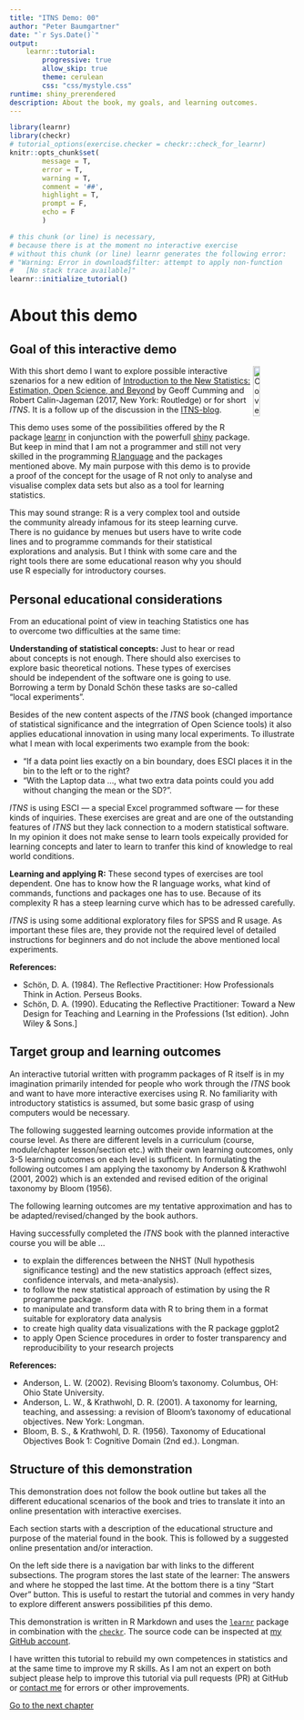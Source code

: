 ```yaml
---
title: "ITNS Demo: 00"
author: "Peter Baumgartner"
date: "`r Sys.Date()`"
output: 
    learnr::tutorial:
        progressive: true
        allow_skip: true
        theme: cerulean
        css: "css/mystyle.css"
runtime: shiny_prerendered
description: About the book, my goals, and learning outcomes.
---
```



```r
library(learnr)
library(checkr)
# tutorial_options(exercise.checker = checkr::check_for_learnr)
knitr::opts_chunk$set(
        message = T,
        error = T,
        warning = T,
        comment = '##',
        highlight = T,
        prompt = F,
        echo = F
        )

```

```r
# this chunk (or line) is necessary,
# because there is at the moment no interactive exercise
# without this chunk (or line) learnr generates the following error:
# "Warning: Error in download$filter: attempt to apply non-function
#   [No stack trace available]"
learnr::initialize_tutorial()
```

# About this demo

## Goal of this interactive demo

<img style="float: right; width: 15%"
    src="../images/itns-cover.png" alt="Cover of ITNS Book">
    
With this short demo I want to explore possible interactive szenarios for a new edition of [Introduction to the New Statistics: Estimation, Open Science, and Beyond](https://www.routledgetextbooks.com/textbooks/9781138825529/default.php) by Geoff Cumming and Robert Calin-Jageman (2017, New York: Routledge) or for short _ITNS_. It is a follow up of the discussion in the  [ITNS-blog](https://thenewstatistics.com/itns/2018/10/09/itns-the-second-edition/#comment-99).

This demo uses some of the possibilities offered by the R package [learnr](https://rstudio.github.io/learnr/) in conjunction with the powerfull [shiny](https://shiny.rstudio.com/) package. But keep in mind that I am not a programmer and still not very skilled in the programming [R language](https://www.r-project.org/) and the packages mentioned above. My main purpose with this demo is to provide a proof of the concept for the usage of R not only to analyse and visualise complex data sets but also as a tool for learning statistics.

This may sound strange: R is a very complex tool and outside the community already infamous for its steep learning curve. There is no guidance by menues but users have to write code lines and to programme commands for their statistical explorations and analysis. But I think with some care and the right tools there are some educational reason why you should use R especially for introductory courses.

## Personal educational considerations

From an educational point of view in teaching Statistics one has to overcome two difficulties at the same time:

**Understanding of statistical concepts:** Just to hear or read about concepts is not enough. There should also exercises to explore basic theoretical notions. These types of exercises should be independent of the software one is going to use. Borrowing a term by Donald Schön these tasks are so-called "local experiments". 

Besides of the new content aspects of the _ITNS_ book (changed importance of statistical significance and the integrration of Open Science tools) it also applies educational innovation in using many local experiments. To illustrate what I mean with local experiments two example from the book:

* "If a data point lies exactly on a bin boundary, does ESCI places it in the bin to the left or to the right?
* "With the Laptop data …, what two extra data points could you add without changing the mean or the SD?".

_ITNS_ is using ESCI --- a special Excel programmed software --- for these kinds of inquiries. These exercises are great and are one of the outstanding features of _ITNS_ but they lack connection to a modern statistical software. In my opinion it does not make sense to learn tools expeically provided for learning concepts and later to learn to tranfer this kind of knowledge to real world conditions.

**Learning and applying R:** These second types of exercises are tool dependent. One has to know how the R language works, what kind of commands, functions and packages one has to use. Because of its complexity R has a steep learning curve which has to be adressed carefully. 

_ITNS_ is using some additional exploratory files for SPSS and R usage. As important these files are, they provide not the required level of detailed instructions for beginners and do not include the above mentioned local experiments.

**References:**

+ Schön, D. A. (1984). The Reflective Practitioner: How Professionals Think in Action. Perseus Books.
+ Schön, D. A. (1990). Educating the Reflective Practitioner: Toward a New Design for Teaching and Learning in the Professions (1st edition). John Wiley & Sons.]

## Target group and learning outcomes

An interactive tutorial written with programm packages of R itself is in my imagination primarily intended for people who work through the _ITNS_ book and want to have more interactive exercises using R. No familiarity with introductory statistics is assumed, but some basic grasp of using computers would be necessary.

The following suggested learning outcomes provide information at the course level. As there are different levels in a curriculum (course, module/chapter lesson/section etc.) with their own learning outcomes, only 3-5 learning outcomes on each level is sufficent. In formulating the following outcomes I am applying the taxonomy by Anderson & Krathwohl (2001, 2002) which is an extended and revised edition of the original taxonomy by Bloom (1956).

<!-- The following is done via bootstrap -->

<div class="alert alert-warning" role="alert">
  The following learning outcomes are my tentative approximation and has to be adapted/revised/changed by the book authors. 
</div>

Having successfully completed the _ITNS_ book with the planned interactive course you will be able …

+ to explain the differences between the NHST (Null hypothesis significance testing) and the new statistics approach (effect sizes, confidence intervals, and meta-analysis).
+ to follow the new statistical approach of estimation by using the R programme package.
+ to manipulate and transform data with R to bring them in a format suitable for exploratory data analysis
+ to create high quality data visualizations with the R package ggplot2
+ to apply Open Science procedures in order to foster transparency and reproducibility to your research projects

**References:**

+ Anderson, L. W. (2002). Revising Bloom’s taxonomy. Columbus, OH: Ohio State University.
+ Anderson, L. W., & Krathwohl, D. R. (2001). A taxonomy for learning, teaching, and assessing: a revision of Bloom’s taxonomy of educational objectives. New York: Longman.
+ Bloom, B. S., & Krathwohl, D. R. (1956). Taxonomy of Educational Objectives Book 1: Cognitive Domain (2nd ed.). Longman.

## Structure of this demonstration

This demonstration does not follow the book outline but takes all the different educational scenarios of the book and tries to translate it into an online presentation with interactive exercises.

Each section starts with a description of the educational structure and purpose of the material found in the book. This is followed by a suggested online presentation and/or interaction. 

On the left side there is a navigation bar with links to the different subsections. The program stores the last state of the learner: The answers and where he stopped the last time. At the bottom there is a tiny "Start Over" button. This is useful to restart the tutorial and commes in very handy to explore different answers possibilities pf this demo.

This demonstration is written in R Markdown and uses the [`learnr`](https://rstudio.github.io/learnr/) package in combination with the [`checkr`](https://github.com/dtkaplan/checkr). The source code can be inspected at [my GitHub account](https://github.com/petzi53/itns). 

I have written this tutorial to rebuild my own competences in statistics and at the same time to improve my R skills. As I am not an expert on both subject please help to improve this tutorial via pull requests (PR) at GitHub or [contact me](mailto:peter_baumgartner@me.com) for errors or other improvements.

<a href="https://pbaumgartner.shinyapps.io/itns-01/" class="btn btn-primary">Go to the next chapter</a>

